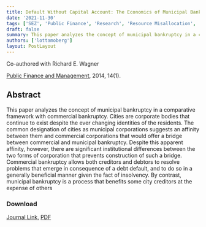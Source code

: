 ```yaml
---
title: Default Without Capital Account: The Economics of Municipal Bankruptcy
date: '2021-11-30'
tags: ['SEZ', 'Public Finance', 'Research', 'Resource Misallocation', 'Municipal Bankruptcy']
draft: false
summary: This paper analyzes the concept of municipal bankruptcy in a comparative framework with commercial bankruptcy. Because of significant institutional differences between the two forms of corporation, we argue that it is impossible to construct a bridge between them.
authors: ['lottamoberg']
layout: PostLayout
---
```

Co-authored with Richard E. Wagner

[Public Finance and Management](https://pfm.spaef.org/), 2014, 14(1).

## Abstract

This paper analyzes the concept of municipal bankruptcy in a comparative framework with commercial bankruptcy. Cities are corporate bodies that continue to exist despite the ever changing identities of the residents. The common designation of cities as municipal corporations suggests an affinity between them and commercial corporations that would offer a bridge between commercial and municipal bankruptcy. Despite this apparent affinity, however, there are significant institutional differences between the two forms of corporation that prevents construction of such a bridge. Commercial bankruptcy allows both creditors and debtors to resolve problems that emerge in consequence of a debt default, and to do so in a generally beneficial manner given the fact of insolvency. By contrast, municipal bankruptcy is a process that benefits some city creditors at the expense of others

### Download

[Journal Link](https://www.proquest.com/openview/dccf68d1a0635f83dc2783e591cf92a0/1?pq-origsite=gscholar&cbl=44221), [PDF](https://github.com/Lottamob/research/blob/22050079f3322e1cab5256d66755cca8dd6ac55a/moberg_wagner_2014_default_without_capital_account_the_economics_of_municipal_bankruptcy.pdf)
